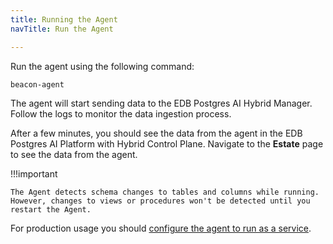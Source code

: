 ```yaml
---
title: Running the Agent
navTitle: Run the Agent

---
```


Run the agent using the following command: 

```
beacon-agent
```

The agent will start sending data to the EDB Postgres AI Hybrid Manager. Follow the logs to monitor the data ingestion process.

After a few minutes, you should see the data from the agent in the EDB Postgres AI Platform with Hybrid Control Plane. Navigate to the **Estate** page to see the data from the agent.

!!!important

    The Agent detects schema changes to tables and columns while running. However, changes to views or procedures won't be detected until you restart the Agent.

For production usage you should [configure the agent to run as a service](run_as_service.mdx).
